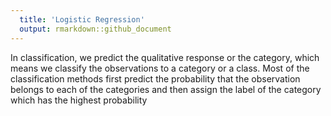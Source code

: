 ```yaml
---
  title: 'Logistic Regression'
  output: rmarkdown::github_document
---
```


In classification, we predict the qualitative response or the category, which means we classify the observations to a category or a class. Most of the classification methods first predict the probability that the observation belongs to each of the categories and then assign the label of the category which has the highest probability